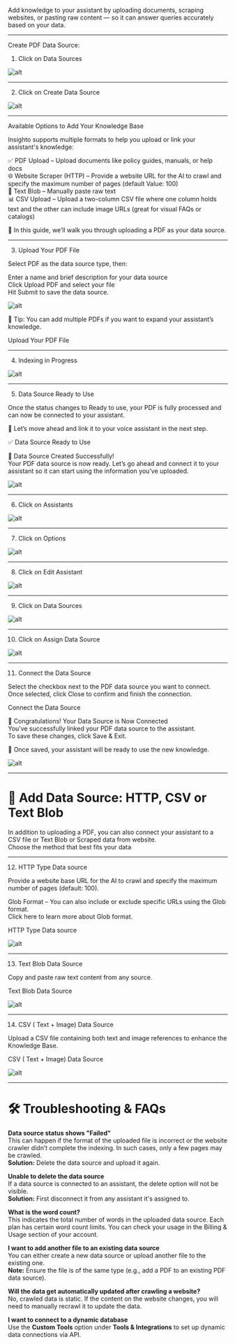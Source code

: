 
Add knowledge to your assistant by uploading documents, scraping websites, or pasting raw content — so it can answer queries accurately based on your data.

---
Create PDF Data Source:

   1. Click on Data Sources

![alt](images/data/1.png)

---

   2. Click on Create Data Source

![alt](images/data/2.png)

---

   Available Options to Add Your Knowledge Base

Insighto supports multiple formats to help you upload or link your assistant's knowledge:

✅ PDF Upload – Upload documents like policy guides, manuals, or help docs  
🌐 Website Scraper (HTTP) – Provide a website URL for the AI to crawl and specify the maximum number of pages (default Value: 100)  
📝 Text Blob – Manually paste raw text  
📊 CSV Upload – Upload a two-column CSV file where one column holds text and the other can include image URLs (great for visual FAQs or catalogs)

📌 In this guide, we’ll walk you through uploading a PDF as your data source.

---

   3.  Upload Your PDF File

Select PDF as the data source type, then:

Enter a name and brief description for your data source  
Click Upload PDF and select your file  
Hit Submit to save the data source.

![alt](images/data/3.png)

📎 Tip: You can add multiple PDFs if you want to expand your assistant’s knowledge.

Upload Your PDF File

---

   4. Indexing in Progress 

![alt](images/data/4.png)

---

   5. Data Source Ready to Use

Once the status changes to Ready to use, your PDF is fully processed and can now be connected to your assistant.

🚀 Let’s move ahead and link it to your voice assistant in the next step.

✅ Data Source Ready to Use

🎉 Data Source Created Successfully!  
Your PDF data source is now ready. Let’s go ahead and connect it to your assistant so it can start using the information you’ve uploaded.

![alt](images/data/5.png)

---

   6. Click on Assistants

![alt](images/data/6.png)

---

   7. Click on Options

![alt](images/data/7.png)

---

   8. Click on Edit Assistant

![alt](images/data/8.png)

---

   9. Click on Data Sources

![alt](images/data/9.png)

---

   10. Click on Assign Data Source

![alt](images/data/10.png)

---

   11. Connect the Data Source

Select the checkbox next to the PDF data source you want to connect.  
Once selected, click Close to confirm and finish the connection.

Connect the Data Source

🎉 Congratulations! Your Data Source is Now Connected  
You’ve successfully linked your PDF data source to the assistant.  
To save these changes, click Save & Exit.

🔗 Once saved, your assistant will be ready to use the new knowledge.

![alt](images/data/11.png)

---

# 📂 Add Data Source: HTTP, CSV or Text Blob  
 

In addition to uploading a PDF, you can also connect your assistant to a CSV file or Text Blob or Scraped data from website.  
Choose the method that best fits your data

---

   12. HTTP Type Data source

Provide a website base URL for the AI to crawl and specify the maximum number of pages (default: 100).

Glob Format – You can also include or exclude specific URLs using the Glob format.  
Click here to learn more about Glob format.

HTTP Type Data source

![alt](images/data/12.png)

---

   13. Text Blob Data Source

Copy and paste raw text content from any source.

Text Blob Data Source

![alt](images/data/13.png)

---

   14. CSV ( Text + Image) Data Source

Upload a CSV file containing both text and image references to enhance the Knowledge Base.

CSV ( Text + Image) Data Source

![alt](images/data/14.png)

---

# 🛠️ Troubleshooting & FAQs  
 

**Data source status shows "Failed"**  
This can happen if the format of the uploaded file is incorrect or the website crawler didn’t complete the indexing. In such cases, only a few pages may be crawled.  
**Solution:** Delete the data source and upload it again.

**Unable to delete the data source**  
If a data source is connected to an assistant, the delete option will not be visible.  
**Solution:** First disconnect it from any assistant it's assigned to.

**What is the word count?**  
This indicates the total number of words in the uploaded data source. Each plan has certain word count limits. You can check your usage in the Billing & Usage section of your account.

**I want to add another file to an existing data source**  
You can either create a new data source or upload another file to the existing one.  
**Note:** Ensure the file is of the same type (e.g., add a PDF to an existing PDF data source).

**Will the data get automatically updated after crawling a website?**  
No, crawled data is static. If the content on the website changes, you will need to manually recrawl it to update the data.

**I want to connect to a dynamic database**  
Use the **Custom Tools** option under **Tools & Integrations** to set up dynamic data connections via API.

